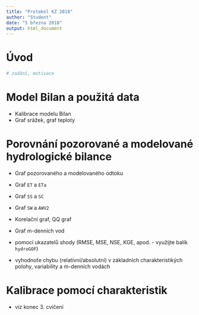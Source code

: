 ```yaml
---
title: "Protokol KZ 2018"
author: "Student"
date: "5 března 2018"
output: html_document
---
```


# Úvod

```r
# zadání, motivace
```


# Model Bilan a použitá data

- Kalibrace modelu Bilan
- Graf srážek, graf teploty

# Porovnání pozorované a modelované hydrologické bilance

- Graf pozorovaného a modelovaného odtoku
- Graf `ET` a `ETa`
- Graf `SS` a `SC`
- Graf `SW` a `AWV2`

- Korelační graf, QQ graf
- Graf m-denních vod

- pomocí ukazatelů shody (RMSE, MSE, NSE, KGE, apod. - využijte balík `hydroGOF`)
- vyhodnoťe chybu (relativní/absolutní) v základních charakteristikých polohy, variability a m-denních vodách

# Kalibrace pomocí charakteristik

- viz konec 3. cvičení

